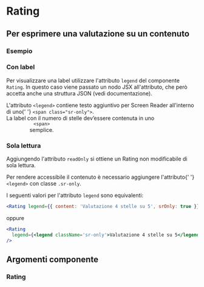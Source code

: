 
<Meta title='Documentazione/Componenti/Rating' of={Rating} />

# Rating

## Per esprimere una valutazione su un contenuto

### Esempio

<Canvas>
  <Story id='componenti-rating--rating-base' />
</Canvas>

### Con label

Per visualizzare una label utilizzare l'attributo `legend` del componente `Rating`. In questo caso viene passato un nodo JSX all'attributo, che però accetta anche una struttura JSON (vedi documentazione).

<div className='docs'>
  <Callout color='success'>
    <CalloutText>
      <p>
        L'attributo <Code>&lt;legend&gt;</Code> contiene testo aggiuntivo per
        Screen Reader all’interno di uno{' '}
        <Code>&lt;span class="sr-only"&gt;</Code>.<br />
        La label con il numero di stelle dev’essere contenuta in uno <Code>
          &lt;span&gt;
        </Code> semplice.
      </p>
    </CalloutText>
  </Callout>
</div>

<Canvas>
  <Story id='componenti-rating--rating-con-label' />
</Canvas>

### Sola lettura

Aggiungendo l'attributo `readOnly` si ottiene un Rating non modificabile di sola lettura.

<div className='docs'>
  <Callout color='success'>
    <CalloutText>
      <p>
        Per rendere accessibile il contenuto è necessario aggiungere l'attributo{' '}
        <Code>&lt;legend&gt;</Code> con classe <Code>.sr-only</Code>.
      </p>
    </CalloutText>
  </Callout>
</div>

<Canvas>
  <Story id='componenti-rating--rating-read-only' />
</Canvas>

I seguenti valori per l'attributo `legend` sono equivalenti:

```jsx
<Rating legend={{ content: 'Valutazione 4 stelle su 5', srOnly: true }} />
```

oppure

```jsx
<Rating
  legend={<legend className='sr-only'>Valutazione 4 stelle su 5</legend>}
/>
```

## Argomenti componente

### Rating

<ArgsTable of={Rating} />
